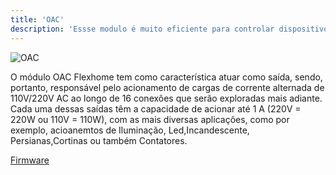 ```yaml
---
title: 'OAC'
description: 'Essse modulo é muito eficiente para controlar dispositivos de corrente alternada.'
---
```


![OAC](https://imgs.unisec.com.br/unicontrol/oac-left-angled.png)

O módulo OAC Flexhome tem como característica atuar como saída, sendo, portanto, responsável pelo acionamento de cargas de corrente alternada de 110V/220V AC ao longo de
16 conexões que serão exploradas mais adiante. Cada uma dessas saídas têm a capacidade de acionar até 1 A (220V = 220W ou 110V = 110W), com as mais diversas aplicações, 
como por exemplo, acioanemtos de Iluminação, Led,Incandescente, Persianas,Cortinas ou também Contatores.


[Firmware](https://github.com/unisec/flexhome/blob/main/oac.yaml)